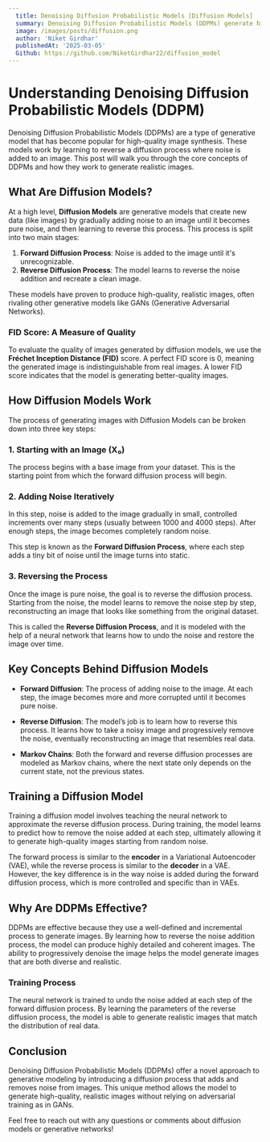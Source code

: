 ```yaml
---
  title: Denoising Diffusion Probabilistic Models [Diffusion Models]
  summary: Denoising Diffusion Probabilistic Models (DDPMs) generate high-quality images by progressively adding and then removing noise, learning to reverse the process to create realistic images.
  image: /images/posts/diffusion.png
  author: 'Niket Girdhar'
  publishedAt: '2025-03-05'
  Github: https://github.com/NiketGirdhar22/diffusion_model
---
```



# Understanding Denoising Diffusion Probabilistic Models (DDPM)

Denoising Diffusion Probabilistic Models (DDPMs) are a type of generative model that has become popular for high-quality image synthesis. These models work by learning to reverse a diffusion process where noise is added to an image. This post will walk you through the core concepts of DDPMs and how they work to generate realistic images.

## What Are Diffusion Models?

At a high level, **Diffusion Models** are generative models that create new data (like images) by gradually adding noise to an image until it becomes pure noise, and then learning to reverse this process. This process is split into two main stages:

1. **Forward Diffusion Process**: Noise is added to the image until it's unrecognizable.
2. **Reverse Diffusion Process**: The model learns to reverse the noise addition and recreate a clean image.

These models have proven to produce high-quality, realistic images, often rivaling other generative models like GANs (Generative Adversarial Networks).

### FID Score: A Measure of Quality

To evaluate the quality of images generated by diffusion models, we use the **Fréchet Inception Distance (FID)** score. A perfect FID score is 0, meaning the generated image is indistinguishable from real images. A lower FID score indicates that the model is generating better-quality images.

## How Diffusion Models Work

The process of generating images with Diffusion Models can be broken down into three key steps:

### 1. Starting with an Image (X₀)

The process begins with a base image from your dataset. This is the starting point from which the forward diffusion process will begin.

### 2. Adding Noise Iteratively

In this step, noise is added to the image gradually in small, controlled increments over many steps (usually between 1000 and 4000 steps). After enough steps, the image becomes completely random noise.

This step is known as the **Forward Diffusion Process**, where each step adds a tiny bit of noise until the image turns into static.

### 3. Reversing the Process

Once the image is pure noise, the goal is to reverse the diffusion process. Starting from the noise, the model learns to remove the noise step by step, reconstructing an image that looks like something from the original dataset.

This is called the **Reverse Diffusion Process**, and it is modeled with the help of a neural network that learns how to undo the noise and restore the image over time.

## Key Concepts Behind Diffusion Models

- **Forward Diffusion**: The process of adding noise to the image. At each step, the image becomes more and more corrupted until it becomes pure noise.
  
- **Reverse Diffusion**: The model’s job is to learn how to reverse this process. It learns how to take a noisy image and progressively remove the noise, eventually reconstructing an image that resembles real data.

- **Markov Chains**: Both the forward and reverse diffusion processes are modeled as Markov chains, where the next state only depends on the current state, not the previous states.

## Training a Diffusion Model

Training a diffusion model involves teaching the neural network to approximate the reverse diffusion process. During training, the model learns to predict how to remove the noise added at each step, ultimately allowing it to generate high-quality images starting from random noise.

The forward process is similar to the **encoder** in a Variational Autoencoder (VAE), while the reverse process is similar to the **decoder** in a VAE. However, the key difference is in the way noise is added during the forward diffusion process, which is more controlled and specific than in VAEs.

## Why Are DDPMs Effective?

DDPMs are effective because they use a well-defined and incremental process to generate images. By learning how to reverse the noise addition process, the model can produce highly detailed and coherent images. The ability to progressively denoise the image helps the model generate images that are both diverse and realistic.

### Training Process

The neural network is trained to undo the noise added at each step of the forward diffusion process. By learning the parameters of the reverse diffusion process, the model is able to generate realistic images that match the distribution of real data.

## Conclusion

Denoising Diffusion Probabilistic Models (DDPMs) offer a novel approach to generative modeling by introducing a diffusion process that adds and removes noise from images. This unique method allows the model to generate high-quality, realistic images without relying on adversarial training as in GANs.

Feel free to reach out with any questions or comments about diffusion models or generative networks!
